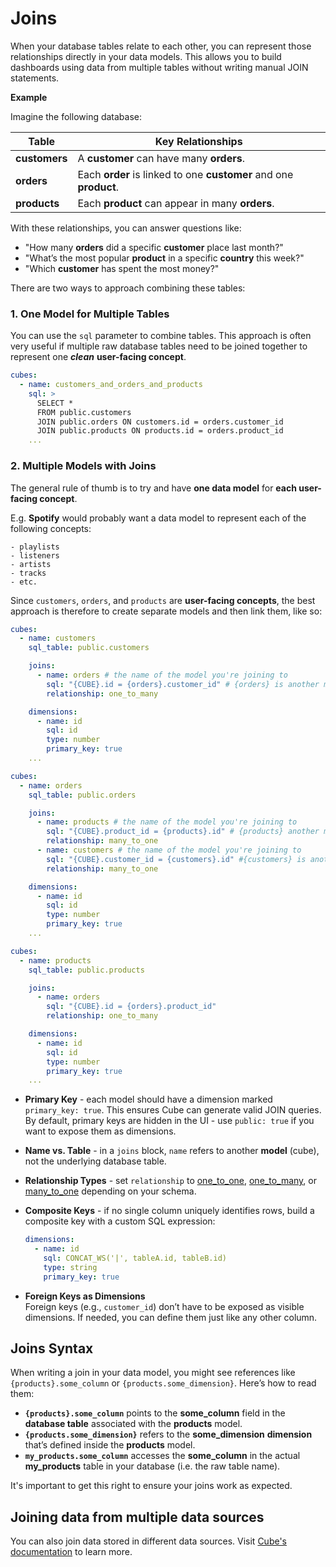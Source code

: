 
# Joins

When your database tables relate to each other, you can represent those relationships directly in your data models. This allows you to build dashboards using data from multiple tables without writing manual JOIN statements.

**Example**

Imagine the following database:

| **Table**    | **Key Relationships**                      |
|--------------|--------------------------------------------|
| **customers** | A **customer** can have many **orders**. |
| **orders**    | Each **order** is linked to one **customer** and one **product**. |
| **products**  | Each **product** can appear in many **orders**. |

With these relationships, you can answer questions like:
- "How many **orders** did a specific **customer** place last month?"
- "What’s the most popular **product** in a specific **country** this week?"
- "Which **customer** has spent the most money?"

There are two ways to approach combining these tables:

### 1. One Model for Multiple Tables

You can use the `sql` parameter to combine tables. This approach is often very useful if multiple raw database tables need to be joined together to represent one ***clean*** **user-facing concept**.

```yaml
cubes:
  - name: customers_and_orders_and_products
    sql: > 
      SELECT *
      FROM public.customers
      JOIN public.orders ON customers.id = orders.customer_id
      JOIN public.products ON products.id = orders.product_id
    ...
``` 
### 2. Multiple Models with Joins

The general rule of thumb is to try and have **one data model** for **each user-facing concept**. 

E.g. **Spotify** would probably want a data model to represent each of the following concepts:

    - playlists
    - listeners
    - artists
    - tracks
    - etc.

Since `customers`, `orders`, and `products` are **user-facing concepts**, the best approach is therefore to create separate models and then link them, like so:

```yaml
cubes:
  - name: customers
    sql_table: public.customers

    joins:
      - name: orders # the name of the model you're joining to
        sql: "{CUBE}.id = {orders}.customer_id" # {orders} is another model, not the underlying database table.
        relationship: one_to_many

    dimensions:
      - name: id
        sql: id
        type: number
        primary_key: true
    ...
```

```yaml
cubes:
  - name: orders
    sql_table: public.orders

    joins:
      - name: products # the name of the model you're joining to
        sql: "{CUBE}.product_id = {products}.id" # {products} another model, not the underlying database table.
        relationship: many_to_one
      - name: customers # the name of the model you're joining to
        sql: "{CUBE}.customer_id = {customers}.id" #{customers} is another model, not the underlying database table.
        relationship: many_to_one

    dimensions:
      - name: id
        sql: id
        type: number
        primary_key: true
    ...
```

```yaml
cubes:
  - name: products
    sql_table: public.products

    joins:
      - name: orders
        sql: "{CUBE}.id = {orders}.product_id"
        relationship: one_to_many

    dimensions:
      - name: id
        sql: id
        type: number
        primary_key: true
    ...
```

- **Primary Key** - each model should have a dimension marked `primary_key: true`. This ensures Cube can generate valid JOIN queries. By default, primary keys are hidden in the UI - use `public: true` if you want to expose them as dimensions.

- **Name vs. Table** - in a `joins` block, `name` refers to another **model** (cube), not the underlying database table.

- **Relationship Types**  - set `relationship` to [one_to_one](https://cube.dev/docs/reference/data-model/joins#one-to-one), [one_to_many](https://cube.dev/docs/reference/data-model/joins#one-to-many), or [many_to_one](https://cube.dev/docs/reference/data-model/joins#many-to-one) depending on your schema.

- **Composite Keys** - if no single column uniquely identifies rows, build a composite key with a custom SQL expression:
  ```yaml
  dimensions:
    - name: id
      sql: CONCAT_WS('|', tableA.id, tableB.id)
      type: string
      primary_key: true
  ```

- **Foreign Keys as Dimensions**  
  Foreign keys (e.g., `customer_id`) don’t have to be exposed as visible dimensions. If needed, you can define them just like any other column.

## Joins Syntax

When writing a join in your data model, you might see references like `{products}.some_column` or `{products.some_dimension}`. Here’s how to read them:

- **`{products}.some_column`** points to the **some_column** field in the **database table** associated with the **products** model.  
- **`{products.some_dimension}`** refers to the **some_dimension** **dimension** that’s defined inside the **products** model.  
- **`my_products.some_column`** accesses the **some_column** in the actual **my_products** table in your database (i.e. the raw table name).

It's important to get this right to ensure your joins work as expected. 

## Joining data from multiple data sources

You can also join data stored in different data sources. Visit [Cube's documentation](https://cube.dev/docs/guides/recipes/query-acceleration/joining-multiple-data-sources) to learn more. 